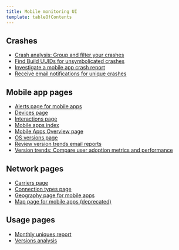 ```yaml
---
title: Mobile monitoring UI
template: tableOfContents
---
```


## Crashes

* [Crash analysis: Group and filter your crashes](/docs/mobile-monitoring/mobile-monitoring-ui/crashes/crash-analysis-group-filter-your-crashes)
* [Find Build UUIDs for unsymbolicated crashes](/docs/mobile-monitoring/mobile-monitoring-ui/crashes/find-build-uuids-unsymbolicated-crashes)
* [Investigate a mobile app crash report](/docs/mobile-monitoring/mobile-monitoring-ui/crashes/investigate-mobile-app-crash-report)
* [Receive email notifications for unique crashes](/docs/mobile-monitoring/mobile-monitoring-ui/crashes/receive-crash-notifications-email)

## Mobile app pages

* [Alerts page for mobile apps](/docs/mobile-monitoring/mobile-monitoring-ui/mobile-app-pages/alerts-page-mobile-apps)
* [Devices page](/docs/mobile-monitoring/mobile-monitoring-ui/mobile-app-pages/devices-page)
* [Interactions page](/docs/mobile-monitoring/mobile-monitoring-ui/mobile-app-pages/interactions-page)
* [Mobile apps index](/docs/mobile-monitoring/mobile-monitoring-ui/mobile-app-pages/mobile-apps-index)
* [Mobile Apps Overview page](/docs/mobile-monitoring/mobile-monitoring-ui/mobile-app-pages/mobile-apps-overview-page)
* [OS versions page](/docs/mobile-monitoring/mobile-monitoring-ui/mobile-app-pages/os-versions-page)
* [Review version trends email reports](/docs/mobile-monitoring/mobile-monitoring-ui/mobile-app-pages/review-version-trends-email-reports)
* [Version trends: Compare user adoption metrics and performance](/docs/mobile-monitoring/mobile-monitoring-ui/mobile-app-pages/version-trends-compare-user-adoption-metrics-performance)

## Network pages

* [Carriers page](/docs/mobile-monitoring/mobile-monitoring-ui/network-pages/carriers-page)
* [Connection types page](/docs/mobile-monitoring/mobile-monitoring-ui/network-pages/connection-types-page)
* [Geography page for mobile apps](/docs/mobile-monitoring/mobile-monitoring-ui/network-pages/geography-page-mobile-apps)
* [Map page for mobile apps (deprecated)](/docs/mobile-monitoring/mobile-monitoring-ui/network-pages/map-page-mobile-apps-deprecated)

## Usage pages

* [Monthly uniques report](/docs/mobile-monitoring/mobile-monitoring-ui/usage-pages/monthly-uniques-report)
* [Versions analysis](/docs/mobile-monitoring/mobile-monitoring-ui/usage-pages/versions-analysis)
